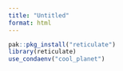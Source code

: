 ```yaml
---
title: "Untitled"
format: html
---
```


```r
pak::pkg_install("reticulate")
library(reticulate)
use_condaenv("cool_planet")
```
